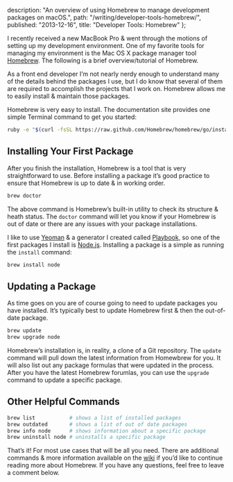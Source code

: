 
  description:
    "An overview of using Homebrew to manage development packages on macOS.",
  path: "/writing/developer-tools-homebrew/",
  published: "2013-12-16",
  title: "Developer Tools: Homebrew"
};

<Layout>

I recently received a new MacBook Pro &amp; went through the motions of setting up my development environment. One of my favorite tools for managing my environment is the Mac OS X package manager tool [Homebrew](http://brew.sh/). The following is a brief overview/tutorial of Homebrew.

As a front end developer I&rsquo;m not nearly nerdy enough to understand many of the details behind the packages I use, but I do know that several of them are required to accomplish the projects that I work on. Homebrew allows me to easily install &amp; maintain those packages.

Homebrew is very easy to install. The documentation site provides one simple Terminal command to get you started:

```bash
ruby -e "$(curl -fsSL https://raw.github.com/Homebrew/homebrew/go/install)"
```

## Installing Your First Package

After you finish the installation, Homebrew is a tool that is very straightforward to use. Before installing a package it&rsquo;s good practice to ensure that Homebrew is up to date &amp; in working order.

```bash
brew doctor
```

The above command is Homebrew&rsquo;s built-in utility to check its structure &amp; heath status. The `doctor` command will let you know if your Homebrew is out of date or there are any issues with your package installations.

I like to use [Yeoman](http://yeoman.io/) &amp; a generator I created called [Playbook](https://github.com/centresource/generator-playbook), so one of the first packages I install is [Node.js](http://nodejs.org/). Installing a package is a simple as running the `install` command:

```bash
brew install node
```

## Updating a Package

As time goes on you are of course going to need to update packages you have installed. It&rsquo;s typically best to update Homebrew first &amp; then the out-of-date package.

```bash
brew update
brew upgrade node
```

Homebrew&rsquo;s installation is, in reality, a clone of a Git repository. The `update` command will pull down the latest information from Homewbrew for you. It will also list out any package formulas that were updated in the process. After you have the latest Homebrew forumlas, you can use the `upgrade` command to update a specific package.

## Other Helpful Commands

```bash
brew list           # shows a list of installed packages
brew outdated       # shows a list of out of date packages
brew info node      # shows information about a specific package
brew uninstall node # uninstalls a specific package
```

That&rsquo;s it! For most use cases that will be all you need. There are additional commands &amp; more information available on the [wiki](https://github.com/Homebrew/homebrew/wiki) if you&rsquo;d like to continue reading more about Homebrew. If you have any questions, feel free to leave a comment below.

</Layout>
